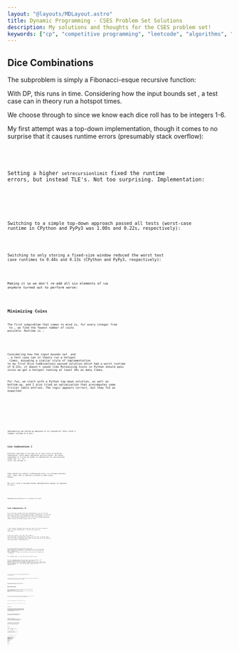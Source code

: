 ```yaml
---
layout: "@layouts/MDLayout.astro"
title: Dynamic Programming - CSES Problem Set Solutions
description: My solutions and thoughts for the CSES problem set!
keywords: ["cp", "competitive programming", "leetcode", "algorithms", "data structures"]
---
```








<Intro />


## Dice Combinations <Spec href="https://cses.fi/problemset/task/1633" cdate="2024-03-13" />

The subproblem is simply a Fibonacci-esque recursive function:

<GatherLatex code="
    F_{<0} = 0
    \qquad
    F_0 = 1
    \\
    F_n = F_{n-1} + F_{n-2} + F_{n-3} + F_{n-4} + F_{n-5} + F_{n-6}
    \quad\text{for}\quad n > 0
" />

With DP, this runs in <Eq code="O(n)" /> time. Considering how the input bounds set <Eq code="n \le {10}^6" />, a test case can in theory run a hotspot <Eq code="6 \times {10}^6" /> times.

We choose <Eq code="F_{n-1}" /> through to <Eq code="F_{n-6}" /> since we know each dice roll has to be integers 1-6.

My first attempt was a top-down implementation, though it comes to no surprise that it causes runtime errors (presumably stack overflow):


<SpoilerBlock buttonLabel="Failed Python Solution (Stack Overflow)">
    <Code code={SolDiceCombinations01} lang="py" />
</SpoilerBlock>

Setting a higher `setrecursionlimit` fixed the runtime errors, but instead TLE's. Not too surprising. Implementation:


<SpoilerBlock buttonLabel="Failed Python Solution (TLE)">
    <Code code={SolDiceCombinations02} lang="py" />
</SpoilerBlock>

Switching to a simple top-down approach passed all tests (worst-case runtime in CPython and PyPy3 was 1.00s and 0.22s, respectively):


<Code code={SolDiceCombinations03} lang="py" />

Switching to only storing a fixed-size window reduced the worst test case runtimes to 0.44s and 0.13s (CPython and PyPy3, respectively):


<Code code={SolDiceCombinations04} lang="py" />

Making it so we don't re-add all six elements of `tab` anymore turned out to perform worse:


<Code code={SolDiceCombinations05} lang="py" />


## Minimizing Coins <Spec href="https://cses.fi/problemset/task/1634" cdate="2024-03-31" />

The first subproblem that comes to mind is, for every integer from <Eq code="0" /> to <Eq code="x" />, we find the fewest number of coins possible. Runtime is <Eq code="O(xn)" />:

<DisplayLatex code="
    C = \braces{c_0, \dots, c_{n-1}} = \text{set of all coin values}
" />
<GatherLatex code="
    F_{<0} = \infty
    \qquad
    F_0 = 0
    \\
    F_x = \min_{c \in C}\parens{
        F_{x - c}
    } + 1
    \quad\text{for}\quad x > 0
" />

Considering how the input bounds set <Eq code="n \le 100" /> and <Eq code="x \le {10}^6" />, a test case can in theory run a hotspot <Eq code="{10}^8" /> times. Assuming a similar style of implementation to my first Dice Combinations passed solution which had a worst runtime of 0.22s, it doesn't sound like Minimizing Coins in Python should pass since we get a hotspot running at least 10x as many times.

For fun, we start with a Python top-down solution, as well as bottom-up, and I also tried an optimization that precomputes some trivial table entries. The logic appears correct, but they TLE as expected:


<SpoilerBlock buttonLabel="Failed Python Top-Down Solution (TLE)">
    <Code code={SolMinimizingCoins01} lang="py" />
</SpoilerBlock>

<SpoilerBlock buttonLabel="Failed Python Bottom-Up Solution (TLE)">
    <Code code={SolMinimizingCoins02} lang="py" />
</SpoilerBlock>

<SpoilerBlock buttonLabel="Failed Python Bottom-Up Solution With Optimization (TLE)">
    <Code code={SolMinimizingCoins03} lang="py" />
</SpoilerBlock>

Implementing the bottom-up approach in C++ passed all tests (with a longest runtime of 0.15s):


<Code code={SolMinimizingCoins05} lang="cpp" />


## Coin Combinations I <Spec href="https://cses.fi/problemset/task/1635" cdate="2024-04-01" />

Different orderings of the same set of coins count as different combinations, which makes subproblem selection easier. My chosen subproblem is to find the number of combinations for each possible target sum <Eq code="0" /> to <Eq code="x" />. For <Eq code="n" /> coins, the runtime is <Eq code="O(xn)" />:

<DisplayLatex code="
    C = \braces{c_0, \dots, c_{n-1}} = \text{set of all coin values}
" />
<GatherLatex code="
    F_{<0} = 0
    \qquad
    F_0 = 1
    \\
    F_x = \sum_{c \in C}{
        F_{x - c}
    }
    \quad\text{for}\quad x > 0
" />

Input bounds are similar to Minimizing Coins, so a hotspot possibly runs <Eq code="{10}^8" /> times, and is similarly unlikely to pass using Python.

But let's write a top-down Python implementation anyway! As expected, it TLE's:


<SpoilerBlock buttonLabel="Failed Python Top-Down Solution (TLE)">
    <Code code={SolCoinCombinationsI01} lang="py" />
</SpoilerBlock>

Implementing bottom-up in C++ passes all tests:


<Code code={SolCoinCombinationsI02} lang="cpp" />


## Coin Combinations II <Spec href="https://cses.fi/problemset/task/1636" cdate="2024-04-01" />

If we used the strategy from Coin Combinations I, we run into the problem of needing to avoid double-counting combinations. To deal with this, maybe we need a two-dimensional table: one dimension for coin value, and another dimension for coin sum. The following subproblem comes to mind, which may naively run in <Eq code="O(x^2 n)" /> time:

<DisplayLatex code="
    C = \braces{c_1, \dots, c_n} = \text{set of all coin values}
" />
<GatherLatex code="
    F\brackets{0, x} =
    \begin{cases}
        1 \quad& x = 0 \\
        0 \quad& \text{otherwise}
    \end{cases}
    \\
    F\brackets{i, x} =
    \sum_{j = 0}^{\infty}{
        F\brackets{i - 1, x - j c_i}
    }
    \quad\text{for}\quad i > 0
" />

I say "naively" because there may be a way to cut that runtime to <Eq code="O(xn)" /> with a clever optimization. I'll get to my idea for that later.

I am very certain <Eq code="O(x^2 n)" /> will TLE, but I made a top-down Python implementation anyway just for fun. It passes some tests, but TLE's everything else. Good to know that we're not getting any wrong answers! Implementation:


<SpoilerBlock buttonLabel="Failed Python Top-Down Solution (TLE)">
    <Code code={SolCoinCombinationsII01} lang="py" />
</SpoilerBlock>

Let's have a look at my <Eq code="O(xn)" /> idea now. I'd use the same subproblem and implement it bottom-up, but I'd fill up the table with the help of an accumulator, which should let me avoid doing the whole <Eq code="\sum_{j=0}^{\infty}" /> summation in <Eq code="O(x)" /> time each time. Instead, the accumulator calculates this summation in <Eq code="O(1)" /> on average.

It's probably easier to just see how this works in code.

My first implementation works perfectly fine on my computer, but causes weird `RUNTIME ERROR`s on some test cases when I submit to CSES. I have a screenshot included in the spoiler block below. My code provides the correct answers when I run them on my computer, and none of them TLE, so... I'm not sure what's going on. Full implementation:


<SpoilerBlock buttonLabel="Failed C++ Bottom-Up Solution, Weird Runtime Error?">
    <Code code={SolCoinCombinationsII02} lang="cpp" />
    <FiguresBlock>
        <FigImg src={SolCoinCombinationsII02TestResults} alt="Submission test results for my first C++ optimized bottom-up solution." />
    </FiguresBlock>
</SpoilerBlock>

*(If anyone knows why I'm getting `RUNTIME ERROR`, I'd love to know!)*

I improved on this solution by changing to a more space-efficient 1D vector, which did pass all test cases:


<Code code={SolCoinCombinationsII04} lang="cpp" />

<Todo>Were the `RUNTIME ERROR`s to do with the way I implemented the 2D table as 2D vectors?</Todo>


## Removing Digits <Spec href="https://cses.fi/problemset/task/1637" cdate="2024-04-03" />

The first subproblem that comes to mind finds the minimum number of steps for each number from <Eq code="0" /> to <Eq code="n" />. It runs in <Eq code="O(n \log_{10} n)" /> since there are <Eq code="O(n)" /> entries in the 1D table, and at each entry, you check every decimal digit (which is <Eq code="O(\log_{10} n)" />). The subproblem written out:

<DisplayLatex code="
    n = \text{input number}
" />
<GatherLatex code="
    F_0 = 0
    \\
    F_n = \min_{d \in D\parens{n}}\parens{
        F_{n - d}
    } + 1
    \quad\text{for}\quad x > 0
" />
<DisplayLatex code="
    \text{where } D\parens{n} = \text{all decimal digits of } n \text{ except } 0
" />

For fun, I started with a Python top-down implementation, which TLE's as expected, but also didn't give any wrong answers:


<SpoilerBlock buttonLabel="Failed Python Top-Down Solution (TLE)">
    <Code code={SolRemovingDigits01} lang="py" />
</SpoilerBlock>

My bottom-up implementation in Python passed all tests:


<Code code={SolRemovingDigits02} lang="py" />

It also passed all tests when I used string conversion to get the digits:


<Code code={SolRemovingDigits03} lang="py" />


## Grid Paths <Spec href="https://cses.fi/problemset/task/1638" cdate="2024-04-03" />

The fact that paths can only move in one direction makes this problem so much easier since you don't have to worry about paths backtracking. The first subproblem that comes to mind is to, at each cell in the grid, you add up how many paths can come from above with how many paths can come from the left. It runs in <Eq code="O(n^2)" /> (or more usefully, <Eq code="O(N)" /> for <Eq code="N" /> total cells in the grid):

<GatherLatex code="
    G\brackets{i, j} \in \braces{\texttt{EMPTY}, \texttt{TRAP}}
" />
<GatherLatex code="
    F\brackets{i, j} =
    \begin{cases}
        0
        \quad&
            \parens{i < 0}
            \lor \parens{j < 0}
            \lor \parens{G\brackets{i, j} = \texttt{TRAP}}
        \\
        F\brackets{i - 1, j} + F\brackets{i, j - 1}
        \quad& \text{otherwise}
    \end{cases}
" />

Surprisingly, a Python top-down implementation using `@functools.cache` (and running on CPython3) almost passed, but TLE'd on only 2 out of the 15 test cases:


<SpoilerBlock buttonLabel="Failed Python Top-Down Solution (TLE)">
    <Code code={SolGridPaths01} lang="py" />
</SpoilerBlock>

It took 0.99s for one of the passed <Eq code="1000 \times 1000" /> test cases, which indicates to me that not only should Python be feasible, but Python top-down is likely to be feasible as well if I can lower the overhead. And indeed it did pass, although the code isn't quite that nice since I'm implementing my own memoization:


<Code code={SolGridPaths03} lang="py" />

My bottom-up implementation is also a bit obscured since I used some tricks to avoid adding if-statements to the main loop (and therefore unnecessary overhead). Here, I pad the grid with an extra row and column (on the top and left sides) so that we automatically get zeroes for paths that try to come from outside of the grid. Implementation:


<Code code={SolGridPaths04} lang="py" />


## Book Shop <Spec href="https://cses.fi/problemset/task/1158" cdate="2024-04-03" />

This is the classic *0-1 knapsack problem*, which I've already done a very detailed writeup on ([here](http://localhost:3000/c/notes/dsa/dynamic-programming/#0-1-knapsack-problem)), so unfortunately, I've already been very thoroughly spoiled on this problem.

The subproblem has two dimensions: "the current book", and current max cost of currently selected books (from <Eq code="0" /> to <Eq code="x" />). At each "current book" (and corresponding current max cost), we find out what the best possible number of pages is whether or not we purchase the current book. It runs in <Eq code="O(nx)" />:

<DisplayLatex code="
    \braces{\parens{c_1, p_1}, \dots, \parens{c_n, p_n}} = \text{costs and number of pages}
" />
<DisplayLatex code="
    F\brackets{i, x} =
    \begin{cases}
        {\displaystyle
            \vphantom{\sum}
            -\infty
        }
        \quad& x < 0
        \\
        {\displaystyle
            \vphantom{\sum}
            0
        }
        \quad& \parens{x \ge 0} \land \parens{i = 0}
        \\
        {\displaystyle
            \max\parens{
                \vphantom{\sum}
                F\brackets{i - 1, x - c_i} + p_i,
                F\brackets{i - 1, x}
            }
        }
        \quad& \text{otherwise}
    \end{cases}
" />

My first top-down Python implementation TLE'd as I expected:


<SpoilerBlock buttonLabel="Failed Python Top-Down Solution (TLE)">
    <Code code={SolBookShop01} lang="py" />
</SpoilerBlock>

Implementing bottom-up Python with a full <Eq code="O(nx)" />-sized table caused many `RUNTIME ERROR` results, but they otherwise gave me correct answers on my computer (albeit very slowly):


<SpoilerBlock buttonLabel="Failed Python Bottom-Up Solution With Full Table (TLE)">
    <Code code={SolBookShop02} lang="py" />
</SpoilerBlock>

My more optimized bottom-up Python implementation that instead uses a <Eq code="O(x)" />-sized table TLE'd, even on PyPy3:


<SpoilerBlock buttonLabel="Failed Python Bottom-Up Solution With Smaller Table (TLE)">
    <Code code={SolBookShop04} lang="py" />
</SpoilerBlock>

Reimplementing this optimized bottom-up solution in C++ passes all tests with a worst runtime of only 0.15s:


<Code code={SolBookShop05} lang="cpp" />


## Array Description <Spec href="https://cses.fi/problemset/task/1746/" cdate="2024-04-03" />

The first subproblem that comes to mind has two dimensions: current position in the array description, and candidate value for the position. At each position, we simply count the number of possible "paths" coming from the start of the array. The runtime is <Eq code="O(nm)" />.

What I mean by "path" is, let's pretend that the beginning of the array (index 0) is known to be the value 5. From index 0, we might be able to "walk" to three different positions in index 1: \{index 1, value 4\}, \{index 1, value 5\}, and \{index 1, value 6\}. We say that there are valid "paths" from the beginning of the array to these three positions. These paths may extend all the way through the array, constrained by the known array values.

<p><Todo>I should illustrate what I mean by a "path".</Todo></p>

The subproblem written out:

<GatherLatex code="
    m = \text{upper bound for array values}
    \\
    \braces{a_0, \dots, a_{n - 1}} = \text{the array description}
" />
<DisplayLatex code="
    F\brackets{i, v} =
    \begin{cases}
        \displaystyle
        \vphantom{\sum_{A}^A}
        \begin{array}{l}
            1
        \end{array}
        \quad& \parens{0 < v \le m} \land \parens{a_0 \in \braces{0, v}} \land \parens{i = 0}
        \\
        \displaystyle
        \begin{array}{l}
            F\brackets{i - 1, v} \\
            \quad + F\brackets{i - 1, v - 1} \\
            \quad + F\brackets{i - 1, v + 1}
        \end{array}
        \quad& \parens{0 < v \le m} \land \parens{a_0 \in \braces{0, v}} \land \parens{i > 0}
        \\
        \displaystyle
        \vphantom{\sum_{A}^A}
        \begin{array}{l}
            0
        \end{array}
        \quad& \text{otherwise}
    \end{cases}
" />
<DisplayLatex code="
    \text{solution} = \sum_{v = 1}^m F\brackets{n - 1, v}
" />

A top-down implementation in Python TLE'd, but otherwise gave no wrong answers:


<SpoilerBlock buttonLabel="Failed Python Top-Down Solution (TLE)">
    <Code code={SolArrayDescription01} lang="py" />
</SpoilerBlock>

Changing to a bottom-up with a full <Eq code="O(nm)" /> sized table passed all tests with a PyPy3 worst-case runtime of 0.33s:


<Code code={SolArrayDescription02} lang="py" />

Improving on the bottom-up solution by switching to an <Eq code="O(m)" /> table also passed, but now with a PyPy3 worst-case runtime of 0.13s:


<SpoilerBlock buttonLabel="Alternative Python Bottom-Up Solution With O(m) Table (TLE)">
    <Code code={SolArrayDescription03} lang="py" />
</SpoilerBlock>


## Counting Towers <Spec href="https://cses.fi/problemset/task/2413" cdate="2024-04-04" />

This one's a hard one! Let's start by enumerating some simple examples to get a feel for how this works:

```
n=1  --> solution=2

AB  AA
```
```
n=2  --> solution=8

CD       AB  BA  AB
AB       AC  CA  AB

AA       AA  BC  AA
AA       BC  AA  BB
```

The first idea that comes to mind is to try a subproblem with two dimensions: the <Eq code="x" /> and <Eq code="y" /> coordinates of the top-right of the tower, where the bottom-left corner is at coordinates <Eq code="\parens{0, 0}" />. Let's call this subproblem <Eq code="F\brackets{x, y}" />. <Eq code="x" /> is the column index while <Eq code="y" /> is the row index. However, it doesn't work well:

<SpoilerBlock buttonLabel="explanation of this failed idea">
We expect <Eq code="F\brackets{0, 0} = 1" /> since the only possible tower is a single <Eq code="1 \times 1" /> block.

We expect <Eq code="F\brackets{1, 0} = 2" /> since it's the <Eq code="n = 1" /> case. Perhaps we should try calculating every possible block that contains coordinates <Eq code="\parens{1, 0}" />? Let's try sketching it out:

```
(Apologies if this is hard to understand, but hopefully it'll be clear
by the time you also see the F[1, 1] example.)

There are two cases of blocks that contain (1, 0):

    ?A   AA

The first case can only be the tower:

    BA

Therefore, the first case shows one possible tower.

The second case is trivially just the entire tower being a single block,
therefore it also shows only one tower.

Therefore, there are two possible towers for F[1, 0].
```

Let's also try <Eq code="F\brackets{1, 1}" />, which is the <Eq code="n = 2" /> case:

```
There are four cases to consider:

    ?A   AA   ?A   AA
    ??   ??   ?A   AA

Case 1 has 3 combinations:

    BA   BA  BA
    CD   BD  DD

Case 2 has 2 combinations:

    AA   AA
    BC   BB

Case 3 has 2 combinations:

    BA   BA
    CA   BA

Case 4 trivially only has the one combination:

    AA
    AA

Therefore, there are 8 possible towers for F[1, 1].
```

And let's also try <Eq code="F\brackets{1, 2}" />:

```
n=3

case 1 has 1 combination:
XX
XX
XX

case 2 has 2 combinations:
XX       XX XX
XX  -->  XX XX
??       AB AA

case 3 has 8 combinations:
XX       XX   XX XX XX   XX   XX XX XX   (These are all similar
??  -->  CD   AB BA AB   AA   AA BC AA   to n=1.)
??       AB   AC CA AB   AA   BC AA BB

case 4 has 4 combinations:
?X       AX AX CX AX
?X  -->  BX AX AX AX
?X       CX CX AX AX

case 5 has 6 combinations:
?X       AX   AX BX BX   AX   AX
?X  -->  BX   AX AX CX   AX   AX
??       CD   CD AD AA   BB   AB

case 6 has 12 combinations:
?X       YX   YX YX YX   YX   YX YX YX   (This row is all
??  -->  CD   AB BA AB   AA   AA BC AA   similar to case 3.)
??       AB   AC CA AB   AA   BC AA BB

         YX YX YX        YX
         YD YB YA        YX
         AB AA BA        YA


Therefore, there are 33 possible towers for F[1, 2].
```

So how might we calculate each cases of <Eq code="F\brackets{1, 2}" />?

The first thing that comes to mind is to try breaking it down into three calculations. Let's try Case 6 as an example. Case 6 might be seen as a combination of three cases: <Eq code="F\brackets{0, 2}" />, <Eq code="F\brackets{1, 1}" />, and <Eq code="F\brackets{0, 1}" />:

```
F[0, 2]  |  F[1, 1]  |  F[0, 1]
         |           |
   ?     |           |
   ?     |     ??    |     ?
   ?     |     ??    |     ?
         |           |
4 combs. | 8 combs.  | 2 combs.
```

<AlignLatex code="
    F\brackets{0, 2} + F\brackets{1, 1} - F\brackets{0, 1}
    &= 4 + 8 - 2
    \\
    &= 10 \ne 12
" />

I also tried out:

<AlignLatex code="
    F\brackets{0, 2} + F\brackets{1, 1}
    &= 4 + 8
    \\
    &= 12
" />

But this doesn't generalize well. For example:

```
The case to consider:

    ?A
    ??

This would be F[0, 1] + F[1, 0] = 2 + 2 = 4

But we have already seen that this case should only have 3 combinations.
```

I'm still not sure how to make this idea work, so let's move on to something different.
</SpoilerBlock>


<SpoilerBlock buttonLabel="Failed Python Top-Down Solution (Wrong Answers)">
    <Code code={SolCountingTowers01} lang="py" />
</SpoilerBlock>

The next idea that comes to mind is also two dimensions, with one dimension for height of the left side, and one for the right side. It naively sounds like it should perform poorly at <Eq code="O(n^2)" /> where <Eq code="n \le {10}^6" />, but maybe we can apply the same trick as Coin Combinations II where we use an accumulator?

Let's start by visualizing what's going on then formalizing the subproblem:

```
Case 1: Both sides same level
        We arbitrarily pick the top-right block to be fixed.

   F[3,3] = F[3,2] + F[3,1] + F[3,0] + F[2,2] + F[1,1] + F[0,0]

     ??       ?        ?        ?
     ??   =   ??   +   ?    +   ?    +   ??   +        +
     ??       ??       ??       ?        ??       ??

Case 2: Left side is taller
        We pick the tallest block to be fixed.

   F[3,2] = F[2,2] + F[1,2] + F[0,2]

     ?
     ??   =   ??   +    ?   +    ?
     ??       ??       ??        ?

Case 3: Right side is taller
        We just mirror it.

   F[2,3] = F[3,2]

      ?       ?
     ??   =   ??
     ??       ??
```

Writing out the subproblem:

<DisplayLatex code="
    F\brackets{a, b} =
    \begin{cases}
        \displaystyle
        \vphantom{\sum_{A}^A}
        \begin{array}{l}
            1
        \end{array}
        \quad& \parens{a = b = 0}
        \\
        \displaystyle
        \vphantom{\sum_{A}^A}
        \begin{array}{l}
            \displaystyle
            \sum_{x = 0}^{b - 1}\parens{\vphantom{\sum} F\brackets{a, x} + F\brackets{x, x}}
        \end{array}
        \quad& \parens{a = b \ne 0}
        \\
        \displaystyle
        \vphantom{\sum_{A}^A}
        \begin{array}{l}
            F\brackets{b, a}
        \end{array}
        \quad& \parens{a < b \ne 0}
        \\
        \displaystyle
        \vphantom{\sum_{A}^A}
        \begin{array}{l}
            \displaystyle
            \sum_{x = 0}^{a - 1}{F\brackets{x, b}}
        \end{array}
        \quad& \parens{b < a \ne 0}
    \end{cases}
" />

I made a naive top-down Python implementation and ran it against the example and it passed! However, it was really, really, terribly slow. Implementation:


<SpoilerBlock buttonLabel="Failed Python Top-Down Solution (Extremely Slow)">
    <Code code={SolCountingTowers02} lang="py" />
</SpoilerBlock>

In an attempt to optimize, I tried expanding some calculations to get a feel for what we might build accumulators for. However, I found nothing. Here's what I tried:

<SpoilerBlock buttonLabel="Full Working">
<AlignLatex code="
    F\brackets{1, 1}
    &= F\brackets{1, 0} + F\brackets{0, 0}
" />
<AlignLatex code="
    F\brackets{2, 2}
    &= F\brackets{2, 1} + F\brackets{1, 1}
    \\
    &\qquad + F\brackets{2, 0} + F\brackets{0, 0}
    \\
    &= \parens{F\brackets{1, 1} + F\brackets{0, 1}} + F\brackets{1, 1}
    \\
    &\qquad + \parens{F\brackets{1, 0} + F\brackets{0, 0}} + F\brackets{0, 0}
    \\
    &= 2 F\brackets{1, 1} + 2 F\brackets{0, 0} + 2 F\brackets{1, 0}
" />
<AlignLatex code="
    F\brackets{3, 3}
    &= F\brackets{3, 2} + F\brackets{2, 2}
    \\
    &\qquad + F\brackets{3, 1} + F\brackets{1, 1}
    \\
    &\qquad + F\brackets{3, 0} + F\brackets{0, 0}
    \\
    &= \parens{F\brackets{2, 2} + F\brackets{1, 2} + F\brackets{0, 2}} + F\brackets{2, 2}
    \\
    &\qquad + \parens{F\brackets{2, 1} + F\brackets{1, 1} + F\brackets{0, 1}} + F\brackets{1, 1}
    \\
    &\qquad + \parens{F\brackets{2, 0} + F\brackets{1, 0} + F\brackets{0, 0}} + F\brackets{0, 0}
    \\
    &= 2 F\brackets{2, 1} + 2 F\brackets{2, 2} + 2 F\brackets{2, 0}
    \\
    &\qquad + 2 F\brackets{1, 1} + 2 F\brackets{1, 0}
    \\
    &\qquad + 2 F\brackets{0, 0}
    \\
    &= 2 \parens{F\brackets{1, 1} + F\brackets{0, 1}} + 2 F\brackets{2, 2} + 2 F\brackets{2, 0}
    \\
    &\qquad + 2 F\brackets{1, 1} + 2 F\brackets{1, 0}
    \\
    &\qquad + 2 F\brackets{0, 0}
    \\
    &= 2 F\brackets{2, 2} + 2 F\brackets{2, 0}
    \\
    &\qquad + 4 F\brackets{1, 1} + 4 F\brackets{1, 0}
    \\
    &\qquad + 2 F\brackets{0, 0}
" />
<AlignLatex code="
    F\brackets{4, 4}
    &= F\brackets{4, 3} + F\brackets{3, 3}
    \\
    &\qquad + F\brackets{4, 2} + F\brackets{2, 2}
    \\
    &\qquad + F\brackets{4, 1} + F\brackets{1, 1}
    \\
    &\qquad + F\brackets{4, 0} + F\brackets{0, 0}
    \\
    &= \parens{F\brackets{3, 3} + F\brackets{2, 3} + F\brackets{1, 3} + F\brackets{0, 3}}
    + F\brackets{3, 3}
    \\
    &\qquad + \parens{F\brackets{3, 2} + F\brackets{2, 2} + F\brackets{1, 2} + F\brackets{0, 2}}
    + F\brackets{2, 2}
    \\
    &\qquad + \parens{F\brackets{3, 1} + F\brackets{2, 1} + F\brackets{1, 1} + F\brackets{0, 1}}
    + F\brackets{1, 1}
    \\
    &\qquad + \parens{F\brackets{3, 0} + F\brackets{2, 0} + F\brackets{1, 0} + F\brackets{0, 0}}
    + F\brackets{0, 0}
    \\
    &= \parens{F\brackets{3, 2} + F\brackets{3, 1} + F\brackets{3, 0}}
    + 2 F\brackets{3, 3}
    \\
    &\qquad + \parens{F\brackets{3, 2} + F\brackets{2, 1} + F\brackets{2, 0}}
    + 2 F\brackets{2, 2}
    \\
    &\qquad + \parens{F\brackets{3, 1} + F\brackets{2, 1} + F\brackets{1, 0}}
    + 2 F\brackets{1, 1}
    \\
    &\qquad + \parens{F\brackets{3, 0} + F\brackets{2, 0} + F\brackets{1, 0}}
    + 2 F\brackets{0, 0}
    \\
    &= 2 F\brackets{3, 3} + 2 F\brackets{3, 2} + 2 F\brackets{3, 1} + 2 F\brackets{3, 0}
    \\
    &\qquad + 2 F\brackets{2, 2} + 2 F\brackets{2, 1} + 2 F\brackets{2, 0}
    \\
    &\qquad + 2 F\brackets{1, 1} + 2 F\brackets{1, 0}
    \\
    &\qquad + 2 F\brackets{0, 0}
    \\
    &= 2 F\brackets{3, 3}
    + 2 \parens{F\brackets{2, 2} + F\brackets{2, 1} + F\brackets{2, 0}}
    + 2 \parens{F\brackets{2, 1} + F\brackets{1, 1} + F\brackets{1, 0}}
    + 2 F\brackets{3, 0}
    \\
    &\qquad + 2 F\brackets{2, 2}
    + 2 \parens{F\brackets{1, 1} + F\brackets{1, 0}}
    + 2 F\brackets{2, 0}
    \\
    &\qquad + 2 F\brackets{1, 1} + 2 F\brackets{1, 0}
    \\
    &\qquad + 2 F\brackets{0, 0}
    \\
    &= 2 F\brackets{3, 3}
    + 4 \parens{F\brackets{2, 1}}
    + 2 F\brackets{3, 0}
    \\
    &\qquad + 4 F\brackets{2, 2}
    + 4 F\brackets{2, 0}
    \\
    &\qquad + 6 F\brackets{1, 1} + 6 F\brackets{1, 0}
    \\
    &\qquad + 2 F\brackets{0, 0}
    \\
    &= 2 F\brackets{3, 3}
    + 4 \parens{F\brackets{1, 1} + F\brackets{1, 0}}
    + 2 F\brackets{3, 0}
    \\
    &\qquad + 4 F\brackets{2, 2}
    + 4 F\brackets{2, 0}
    \\
    &\qquad + 6 F\brackets{1, 1} + 6 F\brackets{1, 0}
    \\
    &\qquad + 2 F\brackets{0, 0}
    \\
    &= 2 F\brackets{3, 3} + 2 F\brackets{3, 0}
    \\
    &\qquad + 4 F\brackets{2, 2} + 4 F\brackets{2, 0}
    \\
    &\qquad + 10 F\brackets{1, 1} + 10 F\brackets{1, 0}
    \\
    &\qquad + 2 F\brackets{0, 0}
" />
</SpoilerBlock>

<AlignLatex code="
    F\brackets{1, 1}
    &= F\brackets{1, 0} + F\brackets{0, 0}
" />
<AlignLatex code="
    F\brackets{2, 2}
    &= 2 F\brackets{1, 1} + 2 F\brackets{0, 0} + 2 F\brackets{1, 0}
" />
<AlignLatex code="
    F\brackets{3, 3}
    &= 2 F\brackets{2, 2} + 2 F\brackets{2, 0}
    \\
    &\qquad + 4 F\brackets{1, 1} + 4 F\brackets{1, 0}
    \\
    &\qquad + 2 F\brackets{0, 0}
" />
<AlignLatex code="
    F\brackets{4, 4}
    &= 2 F\brackets{3, 3} + 2 F\brackets{3, 0}
    \\
    &\qquad + 4 F\brackets{2, 2} + 4 F\brackets{2, 0}
    \\
    &\qquad + 10 F\brackets{1, 1} + 10 F\brackets{1, 0}
    \\
    &\qquad + 2 F\brackets{0, 0}
" />

I also tried expanding out the <Eq code="F\brackets{x, 0}" />'s:

<SpoilerBlock buttonLabel="Full Working">
<AlignLatex code="
    F\brackets{2, 2}
    &= 2 F\brackets{1, 1} + 2 F\brackets{0, 0} + 2 F\brackets{0, 0}
    \\
    &= 2 F\brackets{1, 1} + 4 F\brackets{0, 0}
" />
<AlignLatex code="
    F\brackets{3, 3}
    &= 2 F\brackets{2, 2} + 2 \parens{F\brackets{1, 0} + F\brackets{0, 0}}
    \\
    &\qquad + 4 F\brackets{1, 1} + 4 F\brackets{1, 0}
    \\
    &\qquad + 2 F\brackets{0, 0}
    \\
    &= 2 F\brackets{2, 2}
    \\
    &\qquad + 4 F\brackets{1, 1} + 6 F\brackets{1, 0}
    \\
    &\qquad + 4 F\brackets{0, 0}
    \\
    &= 2 F\brackets{2, 2} + 4 F\brackets{1, 1} + 10 F\brackets{0, 0}
" />
<AlignLatex code="
    F\brackets{4, 4}
    &= 2 F\brackets{3, 3} + 2 \parens{F\brackets{2, 0} + F\brackets{1, 0} + F\brackets{0, 0}}
    \\
    &\qquad + 4 F\brackets{2, 2} + 4 F\brackets{2, 0}
    \\
    &\qquad + 10 F\brackets{1, 1} + 10 F\brackets{1, 0}
    \\
    &\qquad + 2 F\brackets{0, 0}
    \\
    &= 2 F\brackets{3, 3}
    \\
    &\qquad + 4 F\brackets{2, 2} + 6 F\brackets{2, 0}
    \\
    &\qquad + 10 F\brackets{1, 1} + 12 F\brackets{1, 0}
    \\
    &\qquad + 4 F\brackets{0, 0}
    \\
    &= 2 F\brackets{3, 3}
    \\
    &\qquad + 4 F\brackets{2, 2} + 6 \parens{F\brackets{0, 0} + F\brackets{0, 0}}
    \\
    &\qquad + 10 F\brackets{1, 1} + 12 F\brackets{0, 0}
    \\
    &\qquad + 4 F\brackets{0, 0}
    \\
    &= 2 F\brackets{3, 3} + 4 F\brackets{2, 2} + 10 F\brackets{1, 1} + 28 F\brackets{0, 0}
" />
</SpoilerBlock>

<AlignLatex code="
    F\brackets{2, 2}
    &= 2 F\brackets{1, 1} + 4 F\brackets{0, 0}
    \\
    F\brackets{3, 3}
    &= 2 F\brackets{2, 2} + 4 F\brackets{1, 1} + 10 F\brackets{0, 0}
    \\
    F\brackets{4, 4}
    &= 2 F\brackets{3, 3} + 4 F\brackets{2, 2} + 10 F\brackets{1, 1} + 28 F\brackets{0, 0}
" />

I also tried expanding the <Eq code="F\brackets{x, x}" />'s:

<SpoilerBlock buttonLabel="Full Working">
<AlignLatex code="
    F\brackets{2, 2}
    &= 4 F\brackets{0, 0} + 4 F\brackets{1, 0}
" />
<AlignLatex code="
    F\brackets{3, 3}
    &= 2 \parens{4 F\brackets{0, 0} + 4 F\brackets{1, 0}} + 2 F\brackets{2, 0}
    \\
    &\qquad + 8 F\brackets{1, 0}
    \\
    &\qquad + 6 F\brackets{0, 0}
    \\
    &= 2 F\brackets{2, 0} + 16 F\brackets{1, 0} + 14 F\brackets{0, 0}
" />
<AlignLatex code="
    F\brackets{4, 4}
    &= 2 \parens{2 F\brackets{2, 0} + 16 F\brackets{1, 0} + 14 F\brackets{0, 0}} + 2 F\brackets{3, 0}
    \\
    &\qquad + 4 \parens{4 F\brackets{0, 0} + 4 F\brackets{1, 0}} + 4 F\brackets{2, 0}
    \\
    &\qquad + 20 F\brackets{1, 0}
    \\
    &\qquad + 12 F\brackets{0, 0}
    \\
    &= 2 F\brackets{3, 0} + 36 F\brackets{2, 0} + 68 F\brackets{1, 0} + 28 F\brackets{0, 0}
" />
</SpoilerBlock>

<AlignLatex code="
    F\brackets{2, 2}
    &= 4 F\brackets{0, 0} + 4 F\brackets{1, 0}
    \\
    F\brackets{3, 3}
    &= 2 F\brackets{2, 0} + 16 F\brackets{1, 0} + 14 F\brackets{0, 0}
    \\
    F\brackets{4, 4}
    &= 2 F\brackets{3, 0} + 36 F\brackets{2, 0} + 68 F\brackets{1, 0} + 28 F\brackets{0, 0}
" />

So let's try a different approach. I believe that the following sums should be easy to build accumulators for:

<DisplayLatex code="
    \sum_{x = 0}^n F\brackets{x, x}
    \qquad\qquad
    \sum_{x = 0}^n F\brackets{x, 0}
" />

But this sum is giving me headaches right now:

<DisplayLatex code="
    S\brackets{b} \coloneqq \sum_{x = 0}^{b - 1} F\brackets{x, b}
    \quad\text{for } b > 0
" />

That sum is an important part of the second line of the subproblem. So is it possible to build an accumulator for it?

<AlignLatex code="
    S\brackets{b}
    &= \sum_{x = 0}^{b - 1} F\brackets{b, x}
    = \sum_{x = 0}^{b - 1} \sum_{y = 0}^{b - 1} F\brackets{y, x}
" />

Now, let's visualize what's happening. For example, <Eq code="S\brackets{4}" /> is the sum of all of these:

<DisplayLatex code="
    \begin{array}{cccc}
        F\brackets{0, 3}
            & F\brackets{1, 3}
            & F\brackets{2, 3}
            & \xmemphR{F\brackets{3, 3}}
            \\
        F\brackets{0, 2}
            & F\brackets{1, 2}
            & \xmemphR{F\brackets{2, 2}}
            & F\brackets{3, 2}
            \\
        F\brackets{0, 1}
            & \xmemphR{F\brackets{1, 1}}
            & F\brackets{2, 1}
            & F\brackets{3, 1}
            \\
        \xmemphR{F\brackets{0, 0}}
            & F\brackets{1, 0}
            & F\brackets{2, 0}
            & F\brackets{3, 0}
    \end{array}
" />

Using the third case of the subproblem, we can reduce this to:

<DisplayLatex code="
    \begin{array}{cccc}
        {}
            & {}
            & {}
            & \xmemphR{F\brackets{3, 3}}
            \\
        {}
            & {}
            & \xmemphR{F\brackets{2, 2}}
            & 2 F\brackets{3, 2}
            \\
        {}
            & \xmemphR{F\brackets{1, 1}}
            & 2 F\brackets{2, 1}
            & 2 F\brackets{3, 1}
            \\
        \xmemphR{F\brackets{0, 0}}
            & 2 F\brackets{1, 0}
            & 2 F\brackets{2, 0}
            & 2 F\brackets{3, 0}
    \end{array}
" />

Based on this pattern, <Eq code="S\brackets{b}" /> is reducible to:

<DisplayLatex code="
    S\brackets{b}
    = \sum_{x = 0}^{b - 1} F\brackets{x, x}
    + 2 \sum_{x = 1}^{b - 1} S\brackets{x}
    \qquad\text{for } b > 0
" />

Therefore, we can calculate <Eq code="S\brackets{b}" /> using accumulators!

Let's now construct an alternative subproblem derived from this, where <Eq code="F'\brackets{n}" /> is the solution for the number of combinations to construct an <Eq code="n" />-sized tower:

<AlignLatex code="
    F'\brackets{n}
    &\coloneqq F\brackets{n, n}
    = \sum_{x=0}^{n - 1}\parens{F\brackets{n, x} + F\brackets{x, x}}
    \\
    &= \sum_{x=0}^{n - 1}F\brackets{n, x}
    + \sum_{x=0}^{n - 1}F\brackets{x, x}
    \\
    &= S\brackets{n}
    + \sum_{x=0}^{n - 1}F'\brackets{x}
" />
<GatherLatex code="
    S\brackets{n}
    = \sum_{x = 0}^{n - 1} F'\brackets{x}
    + 2 \sum_{x = 1}^{n - 1} S\brackets{x}
    \qquad\text{for } b > 0
" />

Attempting to simplify seems... too complicated for me to bother right now.

<SpoilerBlock buttonLabel="starting attempt at simplifying">
<AlignLatex code="
    F'\brackets{n}
    &= \sum_{x=0}^{n - 1}F'\brackets{x}
    + \sum_{x = 0}^{n - 1} F'\brackets{x}
    + 2 \sum_{x = 1}^{n - 1} S\brackets{x}
" />
</SpoilerBlock>

My Python top-down implementation passed the first two test cases containing queries for <Eq code="n \le 100" />, but we get `RUNTIME ERROR` for the other much bigger test cases, so my code probably goes over the memory usage limit of the auto-judge. Implementation:


<SpoilerBlock buttonLabel="Failed Python Top-Down Solution (RUNTIME ERROR)">
    <Code code={SolCountingTowers05} lang="py" />
</SpoilerBlock>

Reimplementing as bottom-up passed all tests:


<Code code={SolCountingTowers07} lang="py" />

